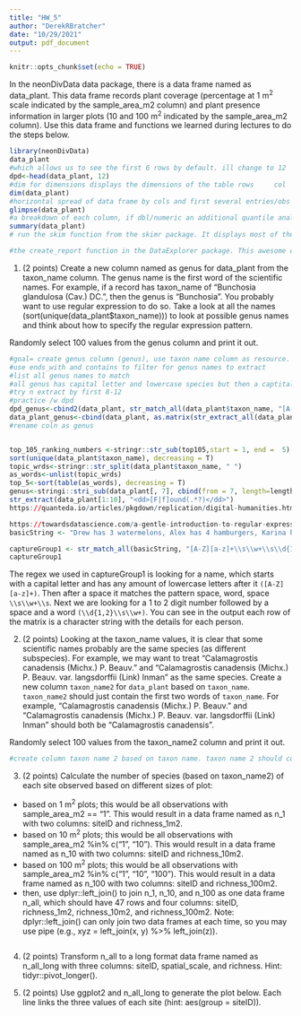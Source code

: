 ```yaml
---
title: "HW_5"
author: "DerekRBratcher"
date: "10/29/2021"
output: pdf_document
---
```


```r
knitr::opts_chunk$set(echo = TRUE)
```

In the neonDivData data package, there is a data frame named as data_plant. This data frame records plant coverage (percentage at 1 m^2^ scale indicated by the sample_area_m2 column) and plant presence information in larger plots (10 and 100 m^2^ indicated by the sample_area_m2 column). Use this data frame and functions we learned during lectures to do the steps below.
```r
library(neonDivData)
data_plant
#which allows us to see the first 6 rows by default. ill change to 12
dpd<-head(data_plant, 12)
#dim for dimensions displays the dimensions of the table rows     col
dim(data_plant)
#horizontal spread of data frame by cols and first several entries/obs
glimpse(data_plant)
#a breakdown of each column, if dbl/numeric an additional quantile analysis applied 
summary(data_plant) 
# run the skim function from the skimr package. It displays most of the numerical attributes from summary, but it also displays missing values, more quantile information and an inline histogram for each variable!

#the create_report function in the DataExplorer package. This awesome one line function will pull a full data profile of your data frame. It will produce an html file with the basic statistics, structure, missing data, distribution visualizations, correlation matrix and principal component analysis for your data frame! 
```


1. (2 points) Create a new column named as genus for data_plant from the taxon_name column. The genus name is the first word of the scientific names. For example, if a record has taxon_name of "Bunchosia glandulosa (Cav.) DC.", then the genus is "Bunchosia". You probably want to use regular expression to do so. Take a look at all the names (sort(unique(data_plant$taxon_name))) to look at possible genus names and think about how to specify the regular expression pattern. 

Randomly select 100 values from the genus column and print it out.


```r
#goal= create genus column (genus), use taxon name column as resource. use regex
#use ends_with and contains to filter for genus names to extract
#list all genus names to match
#all genus has capital letter and lowercase species but then a captital abbrv
#try n extract by first 8-12 
#practice /w dpd
dpd_genus<-cbind2(data_plant, str_match_all(data_plant$taxon_name, "[A-Z][a-z]+"))
data_plant_genus<-cbind(data_plant, as.matrix(str_extract_all(data_plant$taxon_name, "[A-Z][a-z]+\\s")))
#rename coln as genus


top_105_ranking_numbers <-stringr::str_sub(top105,start = 1, end =  5)
sort(unique(data_plant$taxon_name), decreasing = T)
topic_wrds<-stringr::str_split(data_plant$taxon_name, " ")
as_words<-unlist(topic_wrds)
top_5<-sort(table(as_words), decreasing = T)
genus<-stringi::stri_sub(data_plant[, 7], cbind(from = 7, length=length))
str_extract(data_plant[1:10], "<dd>[F|f]ound(.*?)</dd>")
https://quanteda.io/articles/pkgdown/replication/digital-humanities.html
```
```r
https://towardsdatascience.com/a-gentle-introduction-to-regular-expressions-with-r-df5e897ca432
basicString <- "Drew has 3 watermelons, Alex has 4 hamburgers, Karina has 12 tamales, and Anna has 6 soft pretzels"

captureGroup1 <- str_match_all(basicString, "[A-Z][a-z]+\\s\\w+\\s\\d{1,2}\\s\\w+\\s*\\w*")
captureGroup1

```

The regex we used in captureGroup1 is looking for a name, which starts with a capital letter and has any amount of lowercase letters after it `([A-Z][a-z]+)`. Then after a space it matches the pattern space, word, space `\\s\\w+\\s`. Next we are looking for a 1 to 2 digit number followed by a space and a word `(\\d{1,2}\\s\\w+)`. You can see in the output each row of the matrix is a character string with the details for each person.

2. (2 points) Looking at the taxon_name values, it is clear that some scientific names probably are the same species (as different subspecies). For example, we may want to treat “Calamagrostis canadensis (Michx.) P. Beauv.” and “Calamagrostis canadensis (Michx.) P. Beauv. var. langsdorffii (Link) Inman” as the same species. Create a new column `taxon_name2` for `data_plant` based on `taxon_name`. `taxon_name2` should just contain the first two words of `taxon_name`. For example, “Calamagrostis canadensis (Michx.) P. Beauv.” and “Calamagrostis canadensis (Michx.) P. Beauv. var. langsdorffii (Link) Inman” should both be “Calamagrostis canadensis”. 

Randomly select 100 values from the taxon_name2 column and print it out.


```r
#create column taxon name 2 based on taxon name. taxon name 2 should contain just the first 2 words of taxon name for each value

```

3. (2 points) Calculate the number of species (based on taxon_name2) of each site observed based on different sizes of plot:

  + based on 1 m^2^ plots; this would be all observations with sample_area_m2 == "1". This would result in a data frame named as n_1 with two columns: siteID and richness_1m2.
  + based on 10 m^2^ plots; this would be all observations with sample_area_m2 %in% c("1", "10"). This would result in a data frame named as n_10 with two columns: siteID and richness_10m2.
  + based on 100 m^2^ plots; this would be all observations with sample_area_m2 %in% c("1", "10", "100"). This would result in a data frame named as n_100 with two columns: siteID and richness_100m2.
  + then, use dplyr::left_join() to join n_1, n_10, and n_100 as one data frame n_all, which should have 47 rows and four columns: siteID, richness_1m2, richness_10m2, and richness_100m2. Note: dplyr::left_join() can only join two data frames at each time, so you may use pipe (e.g., xyz = left_join(x, y) %>% left_join(z)).
  
```r

```
  

4.    (2 points) Transform n_all to a long format data frame named as n_all_long with three columns: siteID, spatial_scale, and richness. Hint: tidyr::pivot_longer().

5.    (2 points) Use ggplot2 and n_all_long to generate the plot below. Each line links the three values of each site (hint: aes(group = siteID)).

